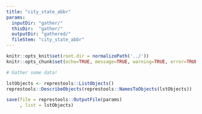 ```yaml
---
title: "city_state_abbr"
params: 
  inputDir: "gather/"
  thisDir:  "gather/"
  outputDir: "gathered/"
  fileStem: "city_state_abbr"
---
```


```r
knitr::opts_knit$set(root.dir = normalizePath('../'))
knitr::opts_chunk$set(echo=TRUE, message=TRUE, warning=TRUE, error=TRUE)
```

```r
# Gather some data!
```

```r
lstObjects <- represtools::ListObjects()
represtools::DescribeObjects(represtools::NamesToObjects(lstObjects))
```

```r
save(file = represtools::OutputFile(params)
     , list = lstObjects)
```
